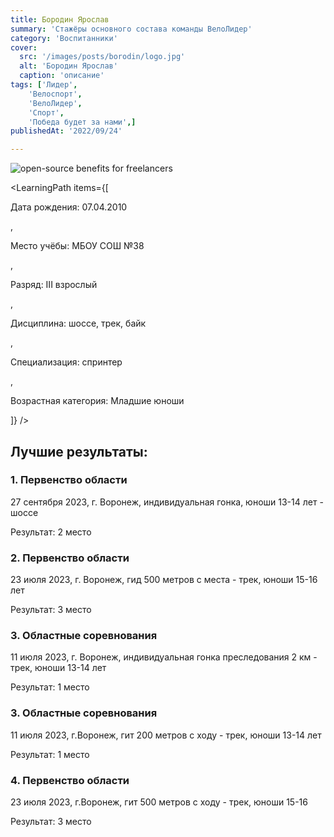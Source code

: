 ```yaml
---
title: Бородин Ярослав
summary: 'Стажёры основного состава команды ВелоЛидер'
category: 'Воспитанники'
cover:
  src: '/images/posts/borodin/logo.jpg'
  alt: 'Бородин Ярослав'
  caption: 'описание'
tags: ['Лидер',
    'Велоспорт',
    'ВелоЛидер',
    'Спорт',
    'Победа будет за нами',]
publishedAt: '2022/09/24'

---
```

<CardLeaders>
<Image
  src="/images/posts/borodin/logo.jpg"
  alt="open-source benefits for freelancers"
/>

<LearningPath
  items={[
    <p>Дата рождения: 07.04.2010</p>,
    <p>Место учёбы: МБОУ СОШ №38</p>,
    <p>Разряд: III взрослый</p>,
    <p>Дисциплина: шоссе, трек, байк</p>,
    <p>Специализация: спринтер</p>,
    <p>Возрастная категория: Младшие юноши</p>
  ]}
/>
</CardLeaders>

## Лучшие результаты:

### 1. Первенство области 

27 сентября 2023, г. Воронеж, индивидуальная гонка, юноши 13-14 лет - шоссе 

Результат: 2 место

### 2. Первенство области 

23 июля 2023, г. Воронеж, гид 500 метров с места - трек, юноши 15-16 лет 

Результат: 3 место 

### 3. Областные соревнования 

11 июля 2023, г. Воронеж, индивидуальная гонка преследования 2 км - трек, юноши 13-14 лет 

Результат: 1 место 

### 3. Областные соревнования 

11 июля 2023, г.Воронеж, гит 200 метров с ходу - трек, юноши 13-14 лет 

Результат: 1 место 

### 4. Первенство области 

23 июля 2023, г.Воронеж, гит 500 метров с ходу - трек, юноши 15-16 

Результат: 3 место
